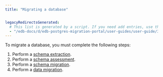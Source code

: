 ```yaml
---
title: "Migrating a database"


legacyRedirectsGenerated:
  # This list is generated by a script. If you need add entries, use the `legacyRedirects` key.
  - "/edb-docs/d/edb-postgres-migration-portal/user-guides/user-guide/3.0.1/mp_migrating_database.html"
---
```


<div id="mp_migrating_database" class="registered_link"></div>

To migrate a database, you must complete the following steps:

1.  Perform a [schema extraction](01_mp_schema_extraction).
2.  Perform a [schema assessment](02_mp_schema_assessment/#mp_schema_assessment).
3.  Perform a [schema migration](03_mp_schema_migration/#mp_schema_migration).
4.  Perform a [data migration](04_mp_data_migration/#mp_data_migration).



